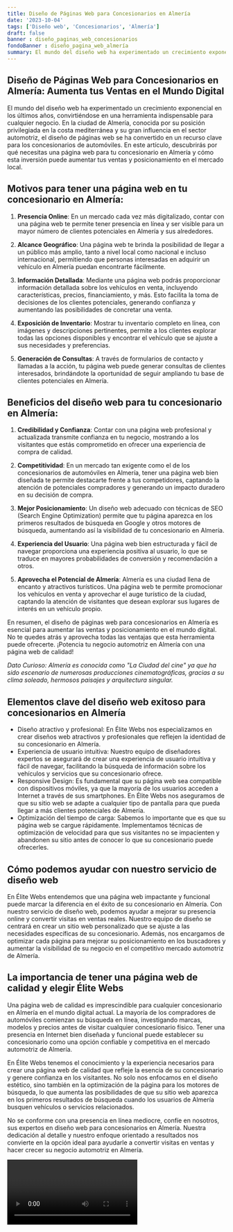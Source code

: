 ```yaml
---
title: Diseño de Páginas Web para Concesionarios en Almería
date: '2023-10-04'
tags: ['Diseño web', 'Concesionarios', 'Almería']
draft: false
banner : diseño_paginas_web_concesionarios
fondoBanner : diseño_pagina_web_almería
summary: El mundo del diseño web ha experimentado un crecimiento exponencial en los últimos años, convirtiéndose en una herramienta indispensable para cualquier negocio. En la ciudad de Almería, conocida por su posición privilegiada en la costa mediterránea y su gran influencia en el sector automotriz, el diseño de páginas web se ha convertido en un recurso clave para los concesionarios de automóviles. En este artículo, descubrirás por qué necesitas una página web para tu concesionario en Almería y cómo esta inversión puede aumentar tus ventas y posicionamiento en el mercado local.
---
```


## Diseño de Páginas Web para Concesionarios en Almería: Aumenta tus Ventas en el Mundo Digital

El mundo del diseño web ha experimentado un crecimiento exponencial en los últimos años, convirtiéndose en una herramienta indispensable para cualquier negocio. En la ciudad de Almería, conocida por su posición privilegiada en la costa mediterránea y su gran influencia en el sector automotriz, el diseño de páginas web se ha convertido en un recurso clave para los concesionarios de automóviles. En este artículo, descubrirás por qué necesitas una página web para tu concesionario en Almería y cómo esta inversión puede aumentar tus ventas y posicionamiento en el mercado local.

## Motivos para tener una página web en tu concesionario en Almería:

1. **Presencia Online**: En un mercado cada vez más digitalizado, contar con una página web te permite tener presencia en línea y ser visible para un mayor número de clientes potenciales en Almería y sus alrededores.

2. **Alcance Geográfico**: Una página web te brinda la posibilidad de llegar a un público más amplio, tanto a nivel local como nacional e incluso internacional, permitiendo que personas interesadas en adquirir un vehículo en Almería puedan encontrarte fácilmente.

3. **Información Detallada**: Mediante una página web podrás proporcionar información detallada sobre los vehículos en venta, incluyendo características, precios, financiamiento, y más. Esto facilita la toma de decisiones de los clientes potenciales, generando confianza y aumentando las posibilidades de concretar una venta.

4. **Exposición de Inventario**: Mostrar tu inventario completo en línea, con imágenes y descripciones pertinentes, permite a los clientes explorar todas las opciones disponibles y encontrar el vehículo que se ajuste a sus necesidades y preferencias.

5. **Generación de Consultas**: A través de formularios de contacto y llamadas a la acción, tu página web puede generar consultas de clientes interesados, brindándote la oportunidad de seguir ampliando tu base de clientes potenciales en Almería.

## Beneficios del diseño web para tu concesionario en Almería:

1. **Credibilidad y Confianza**: Contar con una página web profesional y actualizada transmite confianza en tu negocio, mostrando a los visitantes que estás comprometido en ofrecer una experiencia de compra de calidad.

2. **Competitividad**: En un mercado tan exigente como el de los concesionarios de automóviles en Almería, tener una página web bien diseñada te permite destacarte frente a tus competidores, captando la atención de potenciales compradores y generando un impacto duradero en su decisión de compra.

3. **Mejor Posicionamiento**: Un diseño web adecuado con técnicas de SEO (Search Engine Optimization) permite que tu página aparezca en los primeros resultados de búsqueda en Google y otros motores de búsqueda, aumentando así la visibilidad de tu concesionario en Almería.

4. **Experiencia del Usuario**: Una página web bien estructurada y fácil de navegar proporciona una experiencia positiva al usuario, lo que se traduce en mayores probabilidades de conversión y recomendación a otros.

5. **Aprovecha el Potencial de Almería**: Almería es una ciudad llena de encanto y atractivos turísticos. Una página web te permite promocionar los vehículos en venta y aprovechar el auge turístico de la ciudad, captando la atención de visitantes que desean explorar sus lugares de interés en un vehículo propio.

En resumen, el diseño de páginas web para concesionarios en Almería es esencial para aumentar las ventas y posicionamiento en el mundo digital. No te quedes atrás y aprovecha todas las ventajas que esta herramienta puede ofrecerte. ¡Potencia tu negocio automotriz en Almería con una página web de calidad!

*Dato Curioso: Almería es conocida como "La Ciudad del cine" ya que ha sido escenario de numerosas producciones cinematográficas, gracias a su clima soleado, hermosos paisajes y arquitectura singular.*

<GifSeo />

<Cta />

## Elementos clave del diseño web exitoso para concesionarios en Almería 

- Diseño atractivo y profesional: En Élite Webs nos especializamos en crear diseños web atractivos y profesionales que reflejen la identidad de su concesionario en Almería. 
- Experiencia de usuario intuitiva: Nuestro equipo de diseñadores expertos se asegurará de crear una experiencia de usuario intuitiva y fácil de navegar, facilitando la búsqueda de información sobre los vehículos y servicios que su concesionario ofrece.
- Responsive Design: Es fundamental que su página web sea compatible con dispositivos móviles, ya que la mayoría de los usuarios acceden a Internet a través de sus smartphones. En Élite Webs nos aseguramos de que su sitio web se adapte a cualquier tipo de pantalla para que pueda llegar a más clientes potenciales de Almería.
- Optimización del tiempo de carga: Sabemos lo importante que es que su página web se cargue rápidamente. Implementamos técnicas de optimización de velocidad para que sus visitantes no se impacienten y abandonen su sitio antes de conocer lo que su concesionario puede ofrecerles.

## Cómo podemos ayudar con nuestro servicio de diseño web

En Élite Webs entendemos que una página web impactante y funcional puede marcar la diferencia en el éxito de su concesionario en Almería. Con nuestro servicio de diseño web, podemos ayudar a mejorar su presencia online y convertir visitas en ventas reales. Nuestro equipo de diseño se centrará en crear un sitio web personalizado que se ajuste a las necesidades específicas de su concesionario. Además, nos encargamos de optimizar cada página para mejorar su posicionamiento en los buscadores y aumentar la visibilidad de su negocio en el competitivo mercado automotriz de Almería.

## La importancia de tener una página web de calidad y elegir Élite Webs

Una página web de calidad es imprescindible para cualquier concesionario en Almería en el mundo digital actual. La mayoría de los compradores de automóviles comienzan su búsqueda en línea, investigando marcas, modelos y precios antes de visitar cualquier concesionario físico. Tener una presencia en Internet bien diseñada y funcional puede establecer su concesionario como una opción confiable y competitiva en el mercado automotriz de Almería.

En Élite Webs tenemos el conocimiento y la experiencia necesarios para crear una página web de calidad que refleje la esencia de su concesionario y genere confianza en los visitantes. No solo nos enfocamos en el diseño estético, sino también en la optimización de la página para los motores de búsqueda, lo que aumenta las posibilidades de que su sitio web aparezca en los primeros resultados de búsqueda cuando los usuarios de Almería busquen vehículos o servicios relacionados.

No se conforme con una presencia en línea mediocre, confíe en nosotros, sus expertos en diseño web para concesionarios en Almería. Nuestra dedicación al detalle y nuestro enfoque orientado a resultados nos convierte en la opción ideal para ayudarle a convertir visitas en ventas y hacer crecer su negocio automotriz en Almería.

<Video />

<CtaBot job='Concesionarios' city='Almería'/>

<Gmaps query='Almería+españa+maps' />